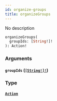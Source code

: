 ```yaml
---
id: organize-groups
title: organizeGroups
---
```


No description

```graphql
organizeGroups(
  groupIds: [String!]!
): Action!

```

### Arguments

#### `groupIds` ([`[String!]!`](/docs/graphql/scalars/string))

### Type

#### [`Action`](/docs/graphql/objects/action)
